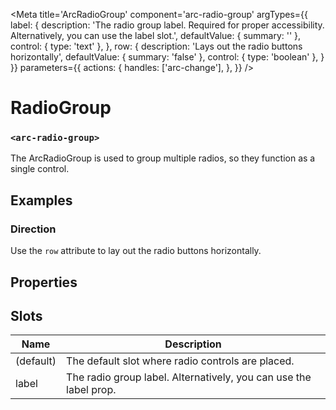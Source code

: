 
<Meta
title='ArcRadioGroup'
component='arc-radio-group'
argTypes={{
    label: {
      description: 'The radio group label. Required for proper accessibility. Alternatively, you can use the label slot.',
      defaultValue: { summary: '' },
      control: { type: 'text' },
    },
    row: {
      description: 'Lays out the radio buttons horizontally',
      defaultValue: { summary: 'false' },
      control: { type: 'boolean' },
    }
}}
parameters={{
  actions: {
    handles: ['arc-change'],
  },
}} />

# RadioGroup
### `<arc-radio-group>`

The ArcRadioGroup is used to group multiple radios, so they function as a single control.

<Canvas>
  <Story name="Default" story={stories.Default} />
</Canvas>

## Examples
### Direction
Use the `row` attribute to lay out the radio buttons horizontally.
<Canvas>
  <Story name="Row" story={stories.Row} />
</Canvas>

## Properties
<ArgsTable story="Default" />

## Slots

| Name         | Description                                               |
|--------------|-----------------------------------------------------------|
| (default)    | The default slot where radio controls are placed.         |
| label        | The radio group label. Alternatively, you can use the label prop. |
